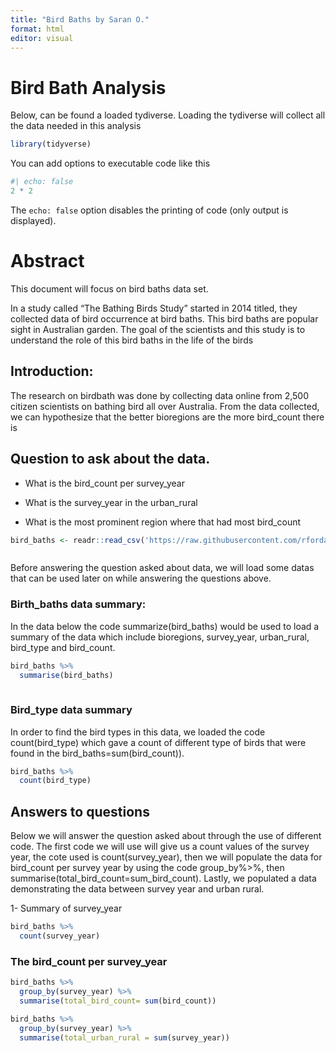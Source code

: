 ```yaml
---
title: "Bird Baths by Saran O."
format: html
editor: visual
---
```


# Bird Bath Analysis

Below, can be found a loaded tydiverse. Loading the tydiverse will collect all the data needed in this analysis

```r
library(tidyverse)
```

You can add options to executable code like this

```r
#| echo: false
2 * 2
```

The `echo: false` option disables the printing of code (only output is displayed).

# Abstract

This document will focus on bird baths data set.

In a study called "The Bathing Birds Study" started in 2014 titled, they collected data of bird occurrence at bird baths. This bird baths are popular sight in Australian garden. The goal of the scientists and this study is to understand the role of this bird baths in the life of the birds

## Introduction:

The research on birdbath was done by collecting data online from 2,500 citizen scientists on bathing bird all over Australia. From the data collected, we can hypothesize that the better bioregions are the more bird_count there is

## Question to ask about the data.

-   What is the bird_count per survey_year

-   What is the survey_year in the urban_rural

-   What is the most prominent region where that had most bird_count

```r
bird_baths <- readr::read_csv('https://raw.githubusercontent.com/rfordatascience/tidytuesday/master/data/2021/2021-08-31/bird_baths.csv')



```

Before answering the question asked about data, we will load some datas that can be used later on while answering the questions above.

### Birth_baths data summary:

In the data below the code summarize(bird_baths) would be used to load a summary of the data which include bioregions, survey_year, urban_rural, bird_type and bird_count.

```r
bird_baths %>%
  summarise(bird_baths)
 
```

### Bird_type data summary

In order to find the bird types in this data, we loaded the code count(bird_type) which gave a count of different type of birds that were found in the bird_baths=sum(bird_count)).

```r
bird_baths %>%
  count(bird_type)
```

## Answers to questions

Below we will answer the question asked about through the use of different code. The first code we will use will give us a count values of the survey year, the cote used is count(survey_year), then we will populate the data for bird_count per survey year by using the code group_by%\>%, then summarise(total_bird_count=sum_bird_count). Lastly, we populated a data demonstrating the data between survey year and urban rural.

1- Summary of survey_year

```r
bird_baths %>%
  count(survey_year)

```

### 

### The bird_count per survey_year

```r
bird_baths %>%
  group_by(survey_year) %>%
  summarise(total_bird_count= sum(bird_count))
```

```r
bird_baths %>%
  group_by(survey_year) %>%
  summarise(total_urban_rural = sum(survey_year))
```
